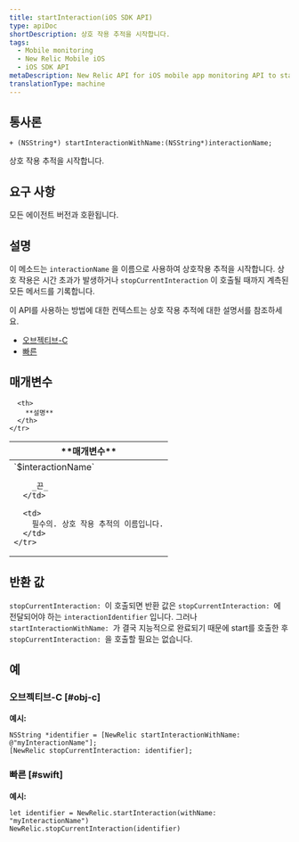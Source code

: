 ```yaml
---
title: startInteraction(iOS SDK API)
type: apiDoc
shortDescription: 상호 작용 추적을 시작합니다.
tags:
  - Mobile monitoring
  - New Relic Mobile iOS
  - iOS SDK API
metaDescription: New Relic API for iOS mobile app monitoring API to start interaction trace.
translationType: machine
---
```


## 통사론

```
+ (NSString*) startInteractionWithName:(NSString*)interactionName;
```

상호 작용 추적을 시작합니다.

## 요구 사항

모든 에이전트 버전과 호환됩니다.

## 설명

이 메소드는 `interactionName` 을 이름으로 사용하여 상호작용 추적을 시작합니다. 상호 작용은 시간 초과가 발생하거나 `stopCurrentInteraction` 이 호출될 때까지 계측된 모든 메서드를 기록합니다.

이 API를 사용하는 방법에 대한 컨텍스트는 상호 작용 추적에 대한 설명서를 참조하세요.

* [오브젝티브-C](/docs/mobile-monitoring/new-relic-mobile-ios/ios-sdk-api/ios-sdk-api-guide#objc-interactions)
* [빠른](/docs/mobile-monitoring/new-relic-mobile-ios/ios-sdk-api/ios-sdk-api-guide#swift-interactions)

## 매개변수

<table>
  <thead>
    <tr>
      <th width={200}>
        **매개변수**
      </th>

      <th>
        **설명**
      </th>
    </tr>
  </thead>

  <tbody>
    <tr>
      <td>
        `$interactionName`

        _끈_
      </td>

      <td>
        필수의. 상호 작용 추적의 이름입니다.
      </td>
    </tr>
  </tbody>
</table>

## 반환 값

`stopCurrentInteraction: `이 호출되면 반환 값은 `stopCurrentInteraction: `에 전달되어야 하는 `interactionIdentifier` 입니다. 그러나 `startInteractionWithName: `가 결국 지능적으로 완료되기 때문에 start를 호출한 후 `stopCurrentInteraction: `을 호출할 필요는 없습니다.

## 예

### 오브젝티브-C [#obj-c]

**예시:**

```
NSString *identifier = [NewRelic startInteractionWithName: @"myInteractionName"];
[NewRelic stopCurrentInteraction: identifier];
```

### 빠른 [#swift]

**예시:**

```
let identifier = NewRelic.startInteraction(withName: "myInteractionName")
NewRelic.stopCurrentInteraction(identifier)
```